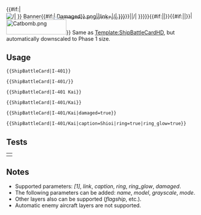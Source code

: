 <includeonly>{{#if:{{{1|}}}|<span class="image-stack" style="display:inline-block;overflow:hidden;vertical-align:middle;position:relative;">[[File:{{#replace:{{{1}}}|/|&#32;}} Banner{{#if:{{{damaged|}}}|&#32;Damaged}}.png|{{{size|160x40px}}}|link={{{link|{{#replace:{{{1}}}|/|&#32;}}}}}|{{{caption|{{#replace:{{{1}}}|/|&#32;}}}}}]]{{#if:{{{ring|}}}|<span class="image-layer" style="line-height:0px;position:absolute;top:19px;left:138px;">[[File:Battle Card Marriage Ring.png|link={{{link|{{#replace:{{{1}}}|/|&#32;}}}}}|{{{caption|{{#replace:{{{1}}}|/|&#32;}}}}}|20x21px]]</span>|}}{{#if:{{{ring_glow|}}}|<span class="image-layer" style="line-height:0px;position:absolute;opacity:0.7;top:10px;left:126px;">[[File:Battle Card Marriage Ring Glow.png|link={{{link|{{#replace:{{{1}}}|/|&#32;}}}}}|{{{caption|{{#replace:{{{1}}}|/|&#32;}}}}}]]</span>|}}</span>|[[File:Catbomb.png|160x40px]]}}</includeonly><noinclude>
Same as [[Template:ShipBattleCardHD]], but automatically downscaled to Phase 1 size.
==Usage==
<pre>{{ShipBattleCard|I-401}}</pre>
{{ShipBattleCard|I-401}}

<pre>{{ShipBattleCard|I-401/}}</pre>
{{ShipBattleCard|I-401/}}

<pre>{{ShipBattleCard|I-401 Kai}}</pre>
{{ShipBattleCard|I-401 Kai}}

<pre>{{ShipBattleCard|I-401/Kai}}</pre>
{{ShipBattleCard|I-401/Kai}}

<pre>{{ShipBattleCard|I-401/Kai|damaged=true}}</pre>
{{ShipBattleCard|I-401/Kai|damaged=true}}

<pre>{{ShipBattleCard|I-401/Kai|caption=Shioi|ring=true|ring_glow=true}}</pre>
{{ShipBattleCard|I-401/Kai|caption=Shioi|ring=true|ring_glow=true}}

==Tests==
{|
|{{ShipBattleCard|I-400}}
|}

==Notes==
*Supported parameters: ''[1]'', ''link'', ''caption'', ''ring'', ''ring_glow'', ''damaged''.
*The following parameters can be added: ''name'', ''model'', ''grayscale'', ''mode''.
*Other layers also can be supported (''flagship'', etc.).
*Automatic enemy aircraft layers are not supported.
</noinclude>